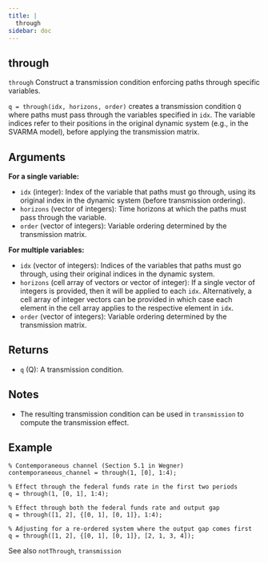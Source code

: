 ```yaml
--- 
title: | 
  through
sidebar: doc
---
```


::: {.doc-box}
::: {.callout-warning appearance="simple" icon="false" collapse="true"}    
# through


`through` Construct a transmission condition enforcing paths through specific variables.

`q = through(idx, horizons, order)` creates a transmission condition `Q`
where paths must pass through the variables specified in `idx`.
The variable indices refer to their positions in the original dynamic system
(e.g., in the SVARMA model), before applying the transmission matrix.

## Arguments

**For a single variable:**

- `idx` (integer): Index of the variable that paths must go through,
using its original index in the dynamic system (before transmission ordering).
- `horizons` (vector of integers): Time horizons at which the paths must
pass through the variable.
- `order` (vector of integers): Variable ordering determined by the
transmission matrix.

**For multiple variables:**

- `idx` (vector of integers): Indices of the variables that paths must
go through, using their original indices in the dynamic system.
- `horizons` (cell array of vectors or vector of integer): If a single
vector of integers is provided, then it will be applied to each `idx`.
Alternatively, a cell array of integer vectors can be provided in which
case each element in the cell array applies to the respective element
in `idx`.
- `order` (vector of integers): Variable ordering determined by the
transmission matrix.

## Returns
- `q` (Q): A transmission condition.

## Notes
- The resulting transmission condition can be used in `transmission` to
compute the transmission effect.

## Example
```.matlab
% Contemporaneous channel (Section 5.1 in Wegner)
contemporaneous_channel = through(1, [0], 1:4);

% Effect through the federal funds rate in the first two periods
q = through(1, [0, 1], 1:4);

% Effect through both the federal funds rate and output gap
q = through([1, 2], {[0, 1], [0, 1]}, 1:4);

% Adjusting for a re-ordered system where the output gap comes first
q = through([1, 2], {[0, 1], [0, 1]}, [2, 1, 3, 4]);
```

See also `notThrough`, `transmission`
:::
:::


    